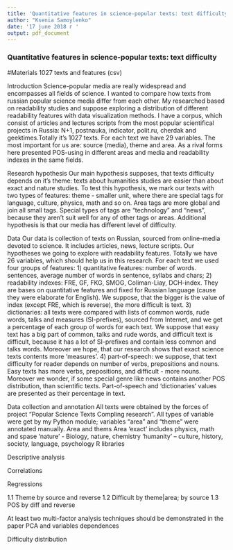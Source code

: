 ---
title: 'Quantitative features in science-popular texts: text difficulty'
author: "Ksenia Samoylenko"
date: '17 june 2018 г '
output: pdf_document
---


### Quantitative features in science-popular texts: text difficulty

#Materials
1027 texts and features (csv)

Introduction
Science-popular media are really widespread and encompasses all fields of science. I wanted to compare how texts from russian popular science media differ from each other. My researched based on readability studies and suppose exploring a distribution of different readability features with data visualization methods. I have a corpus, which consist of articles and lectures scripts from the most popular scientifical projects in Russia: N+1, postnauka, indicator, polit.ru, cherdak and geektimes.Totally it's 1027 texts. For each text we have 29 variables. The most important for us are: source (media), theme and area. As a rival forms here presented POS-using in different areas and media and readability indexes in the same fields. 

Research hypothesis
Our main hypothesis supposes, that texts difficulty depends on it's theme: texts about humanities studies are easier than about exact and nature studies.
To test this hypothesis, we mark our texts with two types of features: theme - smaller unit, where there are special tags for language, culture, physics, math and so on. Area tags are more global and join all small tags. Special types of tags are "technology" and "news", because they aren't suit well for any of other tags or areas.
Additional hypothesis is that our media has different level of difficulty. 

Data
Our data is collection of texts on Russian, sourced from online-media devoted to science. It includes articles, news, lecture scripts. Our hypotheses we going to explore with readability features. Totally we have 26 variables, which should help us in this research. For each text we used four groups of features: 
1) quantitative features: number of words. sentences, average number of words in sentence, syllabs and chars;
2) readability indexes: FRE, GF, FKG, SMOG, Coliman-Liay, DCH-index. They are bases on quantitative features and fixed for Russian language (cause they were elaborate for English). We suppose, that the bigger is the value of index (except FRE, which is reverse), the more difficult is text.
3) dictionaries: all texts were compared with lists of common words, rude words, talks and measures (SI-prefixes), sourced from Internet, and we get a percentage of each group of words for each text. We suppose that easy text has a big part of common, talks and rude words, and difficult text is difficult, because it has a lot of SI-prefixes and contain less common and talks words. Moreover we hope, that our research shows that exact science texts contents more ‘measures’.
4) part-of-speech: we suppose, that text difficulty for reader depends on number of verbs, prepositions and nouns. Easy texts has more verbs, prepositions, and difficult - more nouns. Moreover we wonder, if some special genre like news contains another POS distribution, than scientific texts. 
Part-of-speech and ‘dictionaries’ values are presented as their percentage in text.

Data collection and annotation
All texts were obtained by the forces of project “Popular Science Texts Compling research”. All types of variable were get by my Python module; variables “area” and “theme” were annotated manually. 
Area and thems
Area ‘exact’ includes physics, math and spase
‘nature’ - Biology, nature, chemistry
‘humanity’ – culture, history, society, language, psychology
R libraries


Descriptive analysis

Correlations


Regressions

1.1	Theme by source and reverse
1.2	Difficult by theme|area; by source
1.3	POS by diff and reverse


At least two multi-factor analysis techniques should be demonstrated in the paper
PCA and variables dependences


Difficulty distribution






